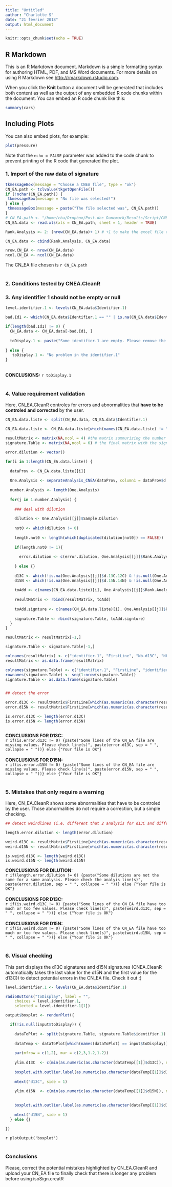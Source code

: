 ```yaml
---
title: "Untitled"
author: "Charlotte S"
date: "21 février 2018"
output: html_document
---
```


```r
knitr::opts_chunk$set(echo = TRUE)
```

## R Markdown

This is an R Markdown document. Markdown is a simple formatting syntax for authoring HTML, PDF, and MS Word documents. For more details on using R Markdown see <http://rmarkdown.rstudio.com>.

When you click the **Knit** button a document will be generated that includes both content as well as the output of any embedded R code chunks within the document. You can embed an R code chunk like this:

```r
summary(cars)
```

## Including Plots

You can also embed plots, for example:

```r
plot(pressure)
```

Note that the `echo = FALSE` parameter was added to the code chunk to prevent printing of the R code that generated the plot.


### 1. Import of the raw data of signature

```r
tkmessageBox(message = "Choose a CNEA file", type = "ok")
CN_EA.path <- tclvalue(tkgetOpenFile())
if (!nchar(CN_EA.path)) {
 tkmessageBox(message = "No file was selected!")
} else {
 tkmessageBox(message = paste("The file selected was", CN_EA.path))
}
# CN_EA.path <- "/home/cha/Dropbox/Post-doc_Danemark/Results/Script/CNEA.xls"
CN_EA.data <- read.xls(xls = CN_EA.path, sheet = 1, header = TRUE)

Rank.Analysis <- 2: (nrow(CN_EA.data)+ 1) # +1 to make the excel file correspond to the R file

CN_EA.data <- cbind(Rank.Analysis, CN_EA.data)

nrow.CN_EA <- nrow(CN_EA.data)
ncol.CN_EA <- ncol(CN_EA.data)
```
The CN_EA file chosen is `r CN_EA.path`
<br><br>

### 2. Conditions tested by CNEA.CleanR




### 3. Any identifier 1 should not be empty or null

```r
level.identifier.1 <- levels(CN_EA.data$Identifier.1)

bad.Id1 <- which(CN_EA.data$Identifier.1 == "" | is.na(CN_EA.data$Identifier.1) | is.null(CN_EA.data$Identifier.1))

if(length(bad.Id1) != 0) {
  CN_EA.data <- CN_EA.data[-bad.Id1, ]
  
  toDisplay.1 <- paste("Some identifier.1 are empty. Please remove the line:", paste(bad.Id1, sep = " ", collapse = ""))
  
} else {
   toDisplay.1 <- "No problem in the identifier.1"
}
```
<br>
**CONCLUSIONS:** `r toDisplay.1`
<br><br>

### 4. Value requirement validation 
Here, CN_EA.CleanR controles for errors and abnormalities that **have to be controled and corrected** by the user. 
```r
CN_EA.data.liste <- split(CN_EA.data, CN_EA.data$Identifier.1)

CN_EA.data.liste <- CN_EA.data.liste[which(names(CN_EA.data.liste) != "")]

resultMatrix <- matrix(NA,ncol = 4) #the matrix summurizing the number of values for d13C and d15N
signature.Table <- matrix(NA,ncol = 6) # the final matrix with the signature

error.dilution <- vector()

for(i in 1:length(CN_EA.data.liste)) {
  
  dataProv <- CN_EA.data.liste[[i]]
  
  One.Analysis <- separateAnalysis_CNEA(dataProv, column1 = dataProv$d.13C.12C, column2 = dataProv$d.15N.14N)
  
  number.Analysis <- length(One.Analysis)
  
  for(j in 1:number.Analysis) {
    
    ### deal with dilution 
    
    dilution <- One.Analysis[[j]]$Sample.Dilution
    
    not0 <- which(dilution != 0)
    
    length.not0 <- length(which(duplicated(dilution[not0]) == FALSE))
    
    if(length.not0 != 1){
      
      error.dilution <- c(error.dilution, One.Analysis[[j]]$Rank.Analysis[1])
      
    } else {}
    
    d13C <- which(!is.na(One.Analysis[[j]]$d.13C.12C) & !is.null(One.Analysis[[j]]$d.13C.12C) & One.Analysis[[j]]$d.13C.12C != "")
    d15N <- which(!is.na(One.Analysis[[j]]$d.15N.14N) & !is.null(One.Analysis[[j]]$d.15N.14N) & One.Analysis[[j]]$d.15N.14N != "")
    
    toAdd <- c(names(CN_EA.data.liste)[i], One.Analysis[[j]]$Rank.Analysis[1], length(d13C), length(d15N))
    
    resultMatrix <- rbind(resultMatrix, toAdd)
    
    toAdd.signture <- c(names(CN_EA.data.liste)[i], One.Analysis[[j]]$Rank.Analysis[1], as.character(One.Analysis[[j]]$Identifier.2[1]), One.Analysis[[j]]$d.15N.14N[d15N[length(d15N)]], dilution[not0[1]], One.Analysis[[j]]$d.13C.12C[d13C[1]])
    
    signature.Table <- rbind(signature.Table, toAdd.signture)
  }
}

resultMatrix <- resultMatrix[-1,]

signature.Table <- signature.Table[-1,]

colnames(resultMatrix) <- c("identifier.1", "FirstLine", "Nb.d13C", "Nb.d15N")
resultMatrix <- as.data.frame(resultMatrix)

colnames(signature.Table) <- c("identifier.1", "FirstLine", "identifier.2","d13C", "dilution", "d15N")
rownames(signature.Table) <- seq(1:nrow(signature.Table))
signature.Table <- as.data.frame(signature.Table)


## detect the error

error.d13C <- resultMatrix$FirstLine[which(as.numeric(as.character(resultMatrix$Nb.d13C)) == 0 | resultMatrix$Nb.d13C == "")]
error.d15N <- resultMatrix$FirstLine[which(as.numeric(as.character(resultMatrix$Nb.d15N)) == 0 | resultMatrix$Nb.d15N == "")]

is.error.d13C <- length(error.d13C)
is.error.d15N <- length(error.d15N)



```

**CONCLUSIONS FOR D13C:** <br>
`r if(is.error.d13C != 0) {paste("Some lines of the CN_EA file are missing values. Please check line(s)", paste(error.d13C, sep = " ", collapse = " "))} else {"Your file is OK"} `
<br><br>
**CONCLUSIONS FOR D15N:** <br>
`r if(is.error.d15N != 0) {paste("Some lines of the CN_EA file are missing values. Please check line(s)", paste(error.d15N, sep = " ", collapse = " "))} else {"Your file is OK"} `
<br><br>

### 5. Mistakes that only require a warning
Here, CN_EA.CleanR shows some abnormalities that have to be controled by the user. Those abnormalities do not require a correction, but a simple checking.

```r
## detect weirdlines (i.e. different that 2 analysis for d13C and different than 3 or 4 for d15N)

length.error.dilution <- length(error.dilution)

weird.d13C <- resultMatrix$FirstLine[which(as.numeric(as.character(resultMatrix$Nb.d13C)) != 2)]
weird.d15N <- resultMatrix$FirstLine[which(as.numeric(as.character(resultMatrix$Nb.d15N)) != 4 & as.numeric(as.character(resultMatrix$Nb.d15N)) != 3)]

is.weird.d13C <- length(weird.d13C)
is.weird.d15N <- length(weird.d15N)

```

**CONCLUSIONS FOR DILUTION:** <br>
`r if(length.error.dilution != 0) {paste("Some dilutions are not the same for a same analysis. Please check the analyis line(s)", paste(error.dilution, sep = " ", collapse = " "))} else {"Your file is OK"} `
<br><br>
**CONCLUSIONS FOR D13C:** <br>
`r if(is.weird.d13C != 0) {paste("Some lines of the CN_EA file have too much or too few values. Please check line(s)", paste(weird.d13C, sep = " ", collapse = " "))} else {"Your file is OK"} `
<br><br>
**CONCLUSIONS FOR D15N:** <br>
`r if(is.weird.d15N != 0) {paste("Some lines of the CN_EA file have too much or too few values. Please check line(s)", paste(weird.d15N, sep = " ", collapse = " "))} else {"Your file is OK"} `
<br><br>

### 6. Visual checking
This part displays the d13C signatures and d15N signatures (CNEA.CleanR automatically takes the last value for the d15N and the first value for the d13C)) to detect potential errors in the CN_EA file. Check it out ;)

```r

level.identifier.1 <- levels(CN_EA.data$Identifier.1)

radioButtons("toDisplay", label = "",
    choices = level.identifier.1,
    selected = level.identifier.1[1])

output$boxplot <- renderPlot({

  if(!is.null(input$toDisplay)) {
    
    dataToPlot <- split(signature.Table, signature.Table$identifier.1)
    
    dataTemp <- dataToPlot[which(names(dataToPlot) == input$toDisplay)]
    
    par(mfrow = c(1,2), mar = c(2,3,1.2,1.2))
    
    ylim.d13C  <- c(min(as.numeric(as.character(dataTemp[[1]]$d13C)), na.rm = T) - abs(min(as.numeric(as.character(dataTemp[[1]]$d13C)), na.rm = T))*0.1, max(as.numeric(as.character(dataTemp[[1]]$d13C)), na.rm = T) + abs(max(as.numeric(as.character(dataTemp[[1]]$d13C)), na.rm = T))*0.1)
    
    boxplot.with.outlier.label(as.numeric(as.character(dataTemp[[1]]$d13C)), label_name = dataTemp[[1]]$identifier.2, ylim = ylim.d13C, cex = 1.25)
    
    mtext("d13C", side = 1)
    
    ylim.d15N  <- c(min(as.numeric(as.character(dataTemp[[1]]$d15N)), na.rm = T) - abs(min(as.numeric(as.character(dataTemp[[1]]$d15N)), na.rm = T))*0.1, max(as.numeric(as.character(dataTemp[[1]]$d15N)), na.rm = T) + abs(max(as.numeric(as.character(dataTemp[[1]]$d15N)), na.rm = T))*0.1)

    
    boxplot.with.outlier.label(as.numeric(as.character(dataTemp[[1]]$d15N)), label_name = dataTemp[[1]]$identifier.2, ylim = ylim.d15N)
    
    mtext("d15N", side = 1)
  } else {}
  
})
```
`r plotOutput('boxplot')`
<br><br>

### **Conclusions **
Please, correct the potential mistakes highlighted by CN_EA.CleanR and upload your CN_EA file to finally check that there is longer any problem before using isoSign.creatR
<br><br>


